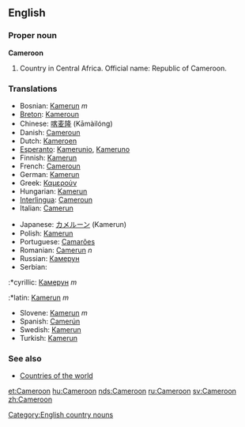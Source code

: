 ==English==

===Proper noun===
'''Cameroon'''
# Country in Central Africa. Official name: Republic of Cameroon.

===Translations===
{{top}}
*Bosnian: [[Kamerun]] ''m''
*[[Breton]]: [[Kameroun]]
*Chinese: [[喀麦隆]] (Kāmàilóng)
*Danish: [[Cameroun]]
*Dutch: [[Kameroen]]
*[[Esperanto]]: [[Kamerunio]], [[Kameruno]]
*Finnish: [[Kamerun]]
*French: [[Cameroun]] {{m}}
*German: [[Kamerun]]
*Greek: [[Καμερούν]]
*Hungarian: [[Kamerun]]
*[[Interlingua]]: [[Cameroun]]
*Italian: [[Camerun]]
{{mid}}
*Japanese: [[カメルーン]] (Kamerun)
*Polish: [[Kamerun]]
*Portuguese: [[Camarões]]
*Romanian: [[Camerun]] ''n''
*Russian: [[Камерун]]
*Serbian:
:*cyrillic: [[Камерун]] ''m''
:*latin: [[Kamerun]] ''m''
*Slovene: [[Kamerun]] ''m''
*Spanish: [[Camerún]]
*Swedish: [[Kamerun]]
*Turkish: [[Kamerun]]
{{bottom}}

===See also===
* [[Countries of the world]]

[[Category:English country nouns]]

[[et:Cameroon]]
[[hu:Cameroon]]
[[nds:Cameroon]]
[[ru:Cameroon]]
[[sv:Cameroon]]
[[zh:Cameroon]]
